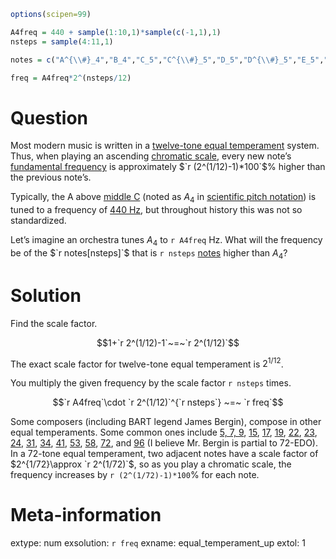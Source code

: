 ```r
options(scipen=99)

A4freq = 440 + sample(1:10,1)*sample(c(-1,1),1)
nsteps = sample(4:11,1)

notes = c("A^{\\#}_4","B_4","C_5","C^{\\#}_5","D_5","D^{\\#}_5","E_5","F_5","F^{\\#}_5","G_5","G^{\\#}_5")

freq = A4freq*2^(nsteps/12)

```

Question
========

Most modern music is written in a [twelve-tone equal temperament](https://en.wikipedia.org/wiki/Equal_temperament#Mathematics) system. Thus, when playing an ascending [chromatic scale](https://en.wikipedia.org/wiki/Chromatic_scale), every new note's [fundamental frequency](https://en.wikipedia.org/wiki/Fundamental_frequency) is approximately $`r (2^(1/12)-1)*100`$% higher than the previous note's.

Typically, the A above [middle C](https://en.wikipedia.org/wiki/C_(musical_note)#Middle_C) (noted as $A_4$ in [scientific pitch notation](https://en.wikipedia.org/wiki/Scientific_pitch_notation)) is tuned to a frequency of [440 Hz](https://en.wikipedia.org/wiki/A440_(pitch_standard)), but throughout history this was not so standardized.

Let's imagine an orchestra tunes $A_4$ to `r A4freq` Hz. What will the frequency be of the $`r notes[nsteps]`$ that is `r nsteps` [notes](https://en.wikipedia.org/wiki/Semitone) higher than $A_4$?



Solution
========

Find the scale factor.

$$1+`r 2^(1/12)-1`~=~`r 2^(1/12)`$$



The exact scale factor for twelve-tone equal temperament is $2^{1/12}$. 

You multiply the given frequency by the scale factor `r nsteps` times.

$$`r A4freq`\cdot `r 2^(1/12)`^{`r nsteps`} ~=~ `r freq`$$


Some composers (including BART legend 
James Bergin), compose in other equal temperaments. Some common ones include [5, 7, 9](https://en.wikipedia.org/wiki/Equal_temperament#Five-,_seven-,_and_nine-tone_temperaments_in_ethnomusicology), [15](https://en.wikipedia.org/wiki/15_equal_temperament), [17](https://en.wikipedia.org/wiki/17_equal_temperament), [19](https://en.wikipedia.org/wiki/19_equal_temperament), [22](https://en.wikipedia.org/wiki/22_equal_temperament), [23](https://en.wikipedia.org/wiki/23_equal_temperament), [24](https://en.wikipedia.org/wiki/Quarter_tone),
[31](https://en.wikipedia.org/wiki/31_equal_temperament),
[34](https://en.wikipedia.org/wiki/34_equal_temperament), [41](https://en.wikipedia.org/wiki/41_equal_temperament),
[53](https://en.wikipedia.org/wiki/53_equal_temperament), [58](https://en.wikipedia.org/wiki/58_equal_temperament), [72](https://en.wikipedia.org/wiki/72_equal_temperament), and [96](https://en.wikipedia.org/wiki/96_equal_temperament) (I believe Mr. Bergin is partial to 72-EDO). In a 72-tone equal temperament, two adjacent notes have a scale factor of $2^{1/72}\approx `r 2^(1/72)`$, so as you play a chromatic scale, the frequency increases by `r (2^(1/72)-1)*100`% for each note.

Meta-information
============
extype: num
exsolution: `r freq`
exname: equal_temperament_up
extol: 1
